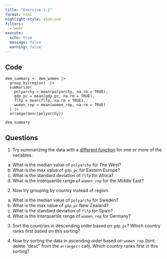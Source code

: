 ```yaml
---
title: "Exercise 1.2"
format: html
highlight-style: atom-one
filters:
  - webr
execute:
  echo: true
  message: false
  warning: false
---
```


## Code

```{=html}
<script type="module">
await globalThis.webR.evalRVoid(`
download.file(
  'https://raw.githubusercontent.com/eteitelbaum/dataviz-summer-2023/main/modules/data/dem_women.csv',
  'dem_women.csv'
)

webr::install(c("dplyr", "readr"))

library(dplyr)
library(readr)
dem_women <- read_csv("dem_women.csv")
`)
</script>	
```

```webr
dem_summary <- dem_women |> 
  group_by(region)  |> 
  summarize(
    polyarchy = mean(polyarchy, na.rm = TRUE),
    gdp_pc = mean(gdp_pc, na.rm = TRUE), 
    flfp = mean(flfp, na.rm = TRUE), 
    women_rep = mean(women_rep, na.rm = TRUE)
  ) |> 
  arrange(desc(polyarchy)) 

dem_summary
```

## Questions

1. Try summarizing the data with a [different function](https://dplyr.tidyverse.org/reference/summarise.html#useful-functions) for one or more of the variables. 
  a. What is the median value of `polyarchy` for The West? 
  b. What is the max value of `gdp_pc` for Eastern Europe?
  c. What is the standard deviation of `flfp` for Africa?
  d. What is the interquartile range of `women_rep` for the Middle East?

2. Now try grouping by country instead of region. 

  a. What is the median value of `polyarchy` for Sweden? 
  b. What is the max value of `gdp_pc` New Zealand?
  c. What is the standard deviation of `flfp` for Spain?
  d. What is the interquartile range of `women_rep` for Germany?

3. Sort the countries in descending order based on `gdp_pc`? Which country ranks first based on this sorting? 

4. Now try sorting the data in ascending order based on `women_rep` (hint: delete "desc" from the `arrange()` call). Which country ranks first in this sorting?
